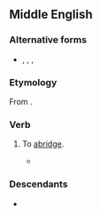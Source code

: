 ==Middle English==

===Alternative forms===
* {{l|enm|abregen}}, {{l|enm|abriggen}}, {{l|enm|abrigen}}, {{l|enm|obriggen}}

===Etymology===

From {{bor|enm|fro|abreger}}.

===Verb===
{{head|enm|verb}}

# To [[abridge]].
#* {{rfdate|comment=more bibliographic particulars needed}} {{quote-book|nodate=yes|year=| passage=Al mowe they yet tho dayes wel '''abregge'''|author={{w|Chaucer}}|title=The Knight's Tale}}

===Descendants===

* {{desc|en|abridge}}